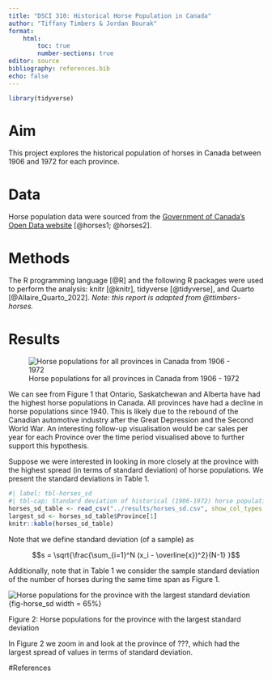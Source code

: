 ```yaml
---
title: "DSCI 310: Historical Horse Population in Canada"
author: "Tiffany Timbers & Jordan Bourak"
format:
    html:
        toc: true
        number-sections: true
editor: source
bibliography: references.bib
echo: false
---
```


```r
library(tidyverse)
```

# Aim

This project explores the historical population of horses in Canada 
between 1906 and 1972 for each province.

# Data

Horse population data were sourced from the 
[Government of Canada's Open Data website](http://open.canada.ca/en/open-data) 
[@horses1; @horses2].

# Methods

The R programming language [@R] 
and the following R packages were used to perform the analysis: 
knitr [@knitr], tidyverse [@tidyverse], and Quarto [@Allaire_Quarto_2022]. 
*Note: this report is adapted from @ttimbers-horses.*

# Results

![Horse populations for all provinces in Canada from 1906 - 1972](../results/horse_pops_plot.png){#fig-horse_pop}

We can see from Figure 1 that Ontario, Saskatchewan and Alberta 
have had the highest horse populations in Canada. 
All provinces have had a decline in horse populations since 1940. 
This is likely due to the rebound of the Canadian automotive industry 
after the Great Depression and the Second World War. 
An interesting follow-up visualisation would be car sales per year 
for each Province over the time period visualised above 
to further support this hypothesis.

Suppose we were interested in looking in more closely at the province 
with the highest spread (in terms of standard deviation) of horse populations. 
We present the standard deviations in Table 1.

```r
#| label: tbl-horses_sd
#| tbl-cap: Standard deviation of historical (1906-1972) horse populations for each Canadian province
horses_sd_table <- read_csv("../results/horses_sd.csv", show_col_types = FALSE)
largest_sd <- horses_sd_table$Province[1]
knitr::kable(horses_sd_table)
```

Note that we define standard deviation (of a sample) as

$$s = \sqrt{\frac{\sum_{i=1}^N (x_i - \overline{x})^2}{N-1} }$$

Additionally, note that in Table 1 we consider the sample standard deviation of the number of horses during the same time span as Figure 1.

![Horse populations for the province with the largest standard deviation](../results/horse_pop_plot_largest_sd.png){fig-horse_sd width = 65%}

Figure 2: Horse populations for the province with the largest standard deviation

In Figure 2 we zoom in and look at the province of ???, which had the largest spread of values in terms of standard deviation.

#References